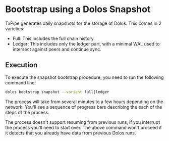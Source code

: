 
# Bootstrap using a Dolos Snapshot

TxPipe generates daily snapshots for the storage of Dolos. This comes in 2 varieties:

* Full: This includes the full chain history.
* Ledger: This includes only the ledger part, with a minimal WAL used to intersect against peers and continue sync.

## Execution

To execute the snapshot bootstrap procedure, you need to run the following command line:

```sh
dolos bootstrap snapshot --variant full|ledger
```

The process will take from several minutes to a few hours depending on the
network. You'll see a sequence of progress bars describing the each of the
steps of the process.

<Callout type="warning">
The process doesn't support resuming from previous runs, if you interrupt the process you'll need to start over.
</Callout>

<Callout type="info">
The above command won't proceed if it detects that you already have data from
previous Dolos runs.
</Callout>
